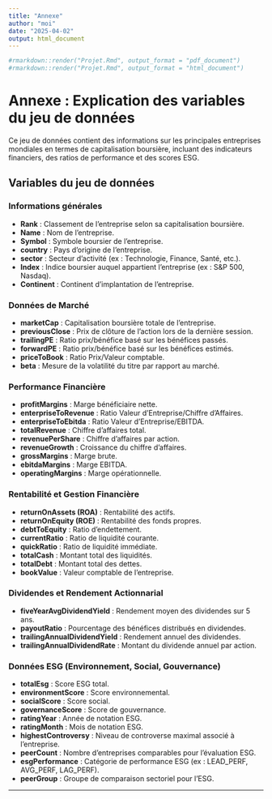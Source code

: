 ```yaml
---
title: "Annexe"
author: "moi"
date: "2025-04-02"
output: html_document
---
```


```r
#rmarkdown::render("Projet.Rmd", output_format = "pdf_document")
#rmarkdown::render("Projet.Rmd", output_format = "html_document")
```

# Annexe : Explication des variables du jeu de données

Ce jeu de données contient des informations sur les principales entreprises mondiales en termes de capitalisation boursière, incluant des indicateurs financiers, des ratios de performance et des scores ESG.

## Variables du jeu de données

### Informations générales

-   **Rank** : Classement de l'entreprise selon sa capitalisation boursière.
-   **Name** : Nom de l'entreprise.
-   **Symbol** : Symbole boursier de l'entreprise.
-   **country** : Pays d'origine de l'entreprise.
-   **sector** : Secteur d'activité (ex : Technologie, Finance, Santé, etc.).
-   **Index** : Indice boursier auquel appartient l'entreprise (ex : S&P 500, Nasdaq).
-   **Continent** : Continent d'implantation de l'entreprise.

### Données de Marché

-   **marketCap** : Capitalisation boursière totale de l'entreprise.
-   **previousClose** : Prix de clôture de l'action lors de la dernière session.
-   **trailingPE** : Ratio prix/bénéfice basé sur les bénéfices passés.
-   **forwardPE** : Ratio prix/bénéfice basé sur les bénéfices estimés.
-   **priceToBook** : Ratio Prix/Valeur comptable.
-   **beta** : Mesure de la volatilité du titre par rapport au marché.

### Performance Financière

-   **profitMargins** : Marge bénéficiaire nette.
-   **enterpriseToRevenue** : Ratio Valeur d'Entreprise/Chiffre d'Affaires.
-   **enterpriseToEbitda** : Ratio Valeur d'Entreprise/EBITDA.
-   **totalRevenue** : Chiffre d'affaires total.
-   **revenuePerShare** : Chiffre d'affaires par action.
-   **revenueGrowth** : Croissance du chiffre d'affaires.
-   **grossMargins** : Marge brute.
-   **ebitdaMargins** : Marge EBITDA.
-   **operatingMargins** : Marge opérationnelle.

### Rentabilité et Gestion Financière

-   **returnOnAssets (ROA)** : Rentabilité des actifs.
-   **returnOnEquity (ROE)** : Rentabilité des fonds propres.
-   **debtToEquity** : Ratio d'endettement.
-   **currentRatio** : Ratio de liquidité courante.
-   **quickRatio** : Ratio de liquidité immédiate.
-   **totalCash** : Montant total des liquidités.
-   **totalDebt** : Montant total des dettes.
-   **bookValue** : Valeur comptable de l'entreprise.

### Dividendes et Rendement Actionnarial

-   **fiveYearAvgDividendYield** : Rendement moyen des dividendes sur 5 ans.
-   **payoutRatio** : Pourcentage des bénéfices distribués en dividendes.
-   **trailingAnnualDividendYield** : Rendement annuel des dividendes.
-   **trailingAnnualDividendRate** : Montant du dividende annuel par action.

### Données ESG (Environnement, Social, Gouvernance)

-   **totalEsg** : Score ESG total.
-   **environmentScore** : Score environnemental.
-   **socialScore** : Score social.
-   **governanceScore** : Score de gouvernance.
-   **ratingYear** : Année de notation ESG.
-   **ratingMonth** : Mois de notation ESG.
-   **highestControversy** : Niveau de controverse maximal associé à l'entreprise.
-   **peerCount** : Nombre d'entreprises comparables pour l'évaluation ESG.
-   **esgPerformance** : Catégorie de performance ESG (ex : LEAD_PERF, AVG_PERF, LAG_PERF).
-   **peerGroup** : Groupe de comparaison sectoriel pour l'ESG.

------------------------------------------------------------------------
